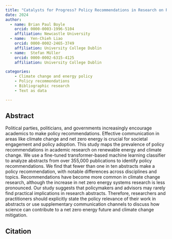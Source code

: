```yaml
---
title: "Catalysts for Progress? Policy Recommendations in Research on Renewable Energy and Climate Change "
date: 2024
author:
  - name: Brian Paul Boyle
    orcid: 0000-0003-1996-5104
    affiliation: Newcastle University
  - name:  Yen-Chieh Liao
    orcid: 0000-0002-2465-3749
    affiliation: University College Dublin    
  - name:  Stefan Müller
    orcid: 0000-0002-6315-4125
    affiliation: University College Dublin

categories: 
    - Climate change and energy policy
    - Policy recommondations
    - Bibliographic research
    - Text as data

---
```



## Abstract

Political parties, politicians, and governments increasingly encourage academics to make policy recommendations. Effective communication in areas like climate change and net zero energy is crucial for societal engagement and policy adoption. This study maps the prevalence of policy recommendations in academic research on renewable energy and climate change. We use a fine-tuned transformer-based machine learning classifier to analyze abstracts from over 355,000 publications to identify policy recommendations. We find that fewer than one in ten abstracts make a policy recommendation, with notable differences across disciplines and topics. Recommendations have become more common in climate change research, although the increase in net zero energy systems research is less pronounced. Our study suggests that policymakers and advisors may rarely find practical implications in research abstracts. Therefore, researchers and practitioners should explicitly state the policy relevance of their work in abstracts or use supplementary communication channels to discuss how science can contribute to a net zero energy future and climate change mitigation.

## Citation
